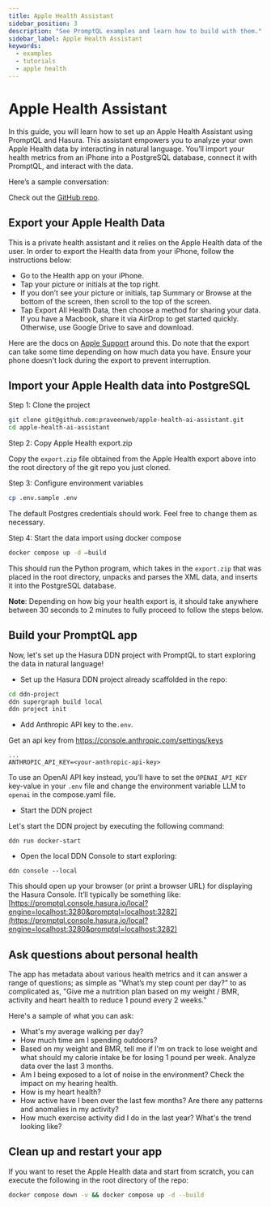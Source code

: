 ```yaml
---
title: Apple Health Assistant
sidebar_position: 3
description: "See PromptQL examples and learn how to build with them."
sidebar_label: Apple Health Assistant
keywords:
  - examples
  - tutorials
  - apple health
---
```



# Apple Health Assistant

In this guide, you will learn how to set up an Apple Health Assistant using PromptQL and Hasura. This assistant empowers
you to analyze your own Apple Health data by interacting in natural language. You’ll import your health metrics from an
iPhone into a PostgreSQL database, connect it with PromptQL, and interact with the data.

Here’s a sample conversation:

<Thumbnail src="/img/get-started/fitness-activity.jpeg" alt="Apple Health Fitness Activity" />

Check out the [GitHub repo](https://github.com/praveenweb/apple-health-ai-assistant).

<Prereqs />

## Export your Apple Health Data

This is a private health assistant and it relies on the Apple Health data of the user. In order to export the Health
data from your iPhone, follow the instructions below:

- Go to the Health app on your iPhone.
- Tap your picture or initials at the top right.
- If you don’t see your picture or initials, tap Summary or Browse at the bottom of the screen, then scroll to the top
  of the screen.
- Tap Export All Health Data, then choose a method for sharing your data. If you have a Macbook, share it via AirDrop to
  get started quickly. Otherwise, use Google Drive to save and download.

Here are the docs on
[Apple Support](https://support.apple.com/guide/iphone/share-your-health-data-iph5ede58c3d/ios#iphe962dcbd2) around
this. Do note that the export can take some time depending on how much data you have. Ensure your phone doesn't lock
during the export to prevent interruption.

## Import your Apple Health data into PostgreSQL

Step 1: Clone the project

```bash copy
git clone git@github.com:praveenweb/apple-health-ai-assistant.git
cd apple-health-ai-assistant
```

Step 2: Copy Apple Health export.zip

Copy the `export.zip` file obtained from the Apple Health export above into the root directory of the git repo you just
cloned.

Step 3: Configure environment variables

```bash copy
cp .env.sample .env
```

The default Postgres credentials should work. Feel free to change them as necessary.

Step 4: Start the data import using docker compose

```bash copy
docker compose up -d –build
```

This should run the Python program, which takes in the `export.zip` that was placed in the root directory, unpacks and
parses the XML data, and inserts it into the PostgreSQL database.

**Note**: Depending on how big your health export is, it should take anywhere between 30 seconds to 2 minutes to fully
proceed to follow the steps below.

## Build your PromptQL app

Now, let's set up the Hasura DDN project with PromptQL to start exploring the data in natural language!

- Set up the Hasura DDN project already scaffolded in the repo:

```bash copy
cd ddn-project
ddn supergraph build local
ddn project init
```

- Add Anthropic API key to the`.env`.

Get an api key from https://console.anthropic.com/settings/keys

```.env file
...
ANTHROPIC_API_KEY=<your-anthropic-api-key>
```

To use an OpenAI API key instead, you’ll have to set the `OPENAI_API_KEY` key-value in your `.env` file and change the
environment variable LLM to `openai` in the compose.yaml file.

- Start the DDN project

Let's start the DDN project by executing the following command:

```ddn
ddn run docker-start
```

- Open the local DDN Console to start exploring:

```ddn
ddn console --local
```

This should open up your browser (or print a browser URL) for displaying the Hasura Console. It’ll typically be
something like:
[https://promptql.console.hasura.io/local?engine=localhost:3280&promptql=localhost:3282](https://promptql.console.hasura.io/local?engine=localhost:3280&promptql=localhost:3282)

## Ask questions about personal health

The app has metadata about various health metrics and it can answer a range of questions; as simple as "What’s my step
count per day?" to as complicated as, "Give me a nutrition plan based on my weight / BMR, activity and heart health to
reduce 1 pound every 2 weeks."

Here's a sample of what you can ask:

- What's my average walking per day?
- How much time am I spending outdoors?
- Based on my weight and BMR, tell me if I'm on track to lose weight and what should my calorie intake be for losing 1
  pound per week. Analyze data over the last 3 months.
- Am I being exposed to a lot of noise in the environment? Check the impact on my hearing health.
- How is my heart health?
- How active have I been over the last few months? Are there any patterns and anomalies in my activity?
- How much exercise activity did I do in the last year? What's the trend looking like?

## Clean up and restart your app

If you want to reset the Apple Health data and start from scratch, you can execute the following in the root directory
of the repo:

```bash copy
docker compose down -v && docker compose up -d --build
```
